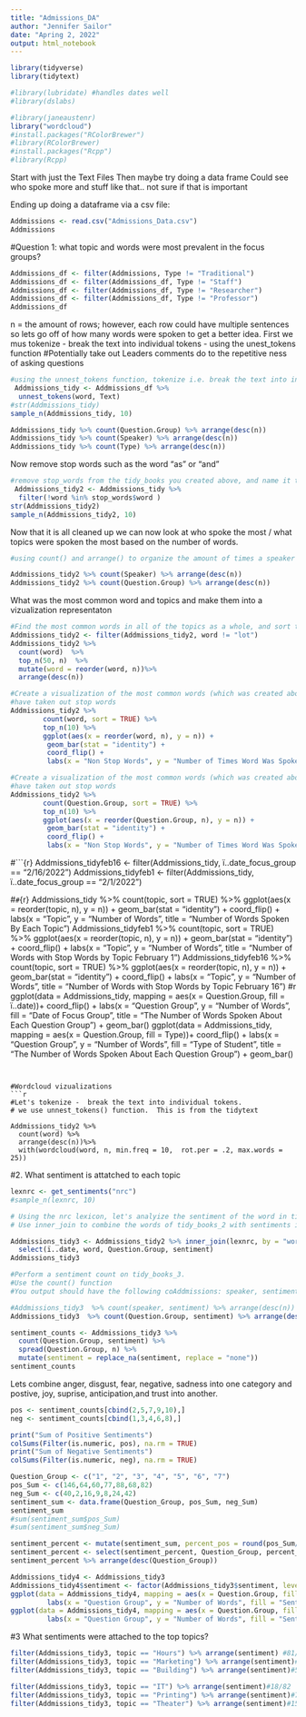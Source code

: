 ---
title: "Admissions_DA"
author: "Jennifer Sailor"
date: "Apring 2, 2022"
output: html_notebook
---

```{r}
library(tidyverse)
library(tidytext)

#library(lubridate) #handles dates well
#library(dslabs)

#library(janeaustenr)
library("wordcloud")
#install.packages("RColorBrewer")
#library(RColorBrewer)
#install.packages("Rcpp")
#library(Rcpp)
```

Start with just the Text Files
Then maybe try doing a data frame
Could see who spoke more and stuff like that.. not sure if that is important

Ending up doing a dataframe via a csv file:
```{r}
Addmissions <- read.csv("Admissions_Data.csv")
Addmissions
```
#Question 1: what topic and words were most prevalent in the focus groups?
```{r}
Addmissions_df <- filter(Addmissions, Type != "Traditional")
Addmissions_df <- filter(Addmissions_df, Type != "Staff")
Addmissions_df <- filter(Addmissions_df, Type != "Researcher")
Addmissions_df <- filter(Addmissions_df, Type != "Professor")
Addmissions_df
```



n = the amount of rows; however, each row could have multiple sentences so lets go off of how many words were spoken to get a better idea.
First we mus tokenize - break the text into individual tokens - using the unest_tokens function
#Potentially take out Leaders comments do to the repetitive ness of asking questions
```{r}
#using the unnest_tokens function, tokenize i.e. break the text into individual tokens.  Use str()  to get familiar with the new dataframe...  Use sample_n() to show a few random rows of tidy_books
 Addmissions_tidy <- Addmissions_df %>% 
  unnest_tokens(word, Text)
#str(Addmissions_tidy)
sample_n(Addmissions_tidy, 10)

Addmissions_tidy %>% count(Question.Group) %>% arrange(desc(n))
Addmissions_tidy %>% count(Speaker) %>% arrange(desc(n))
Addmissions_tidy %>% count(Type) %>% arrange(desc(n))
```

Now remove stop words such as the word "as" or "and"

```{r}
#remove stop_words from the tidy_books you created above, and name it tidy_books_2.  Use sample_n() to show a few random rows of tidy_books_2
 Addmissions_tidy2 <- Addmissions_tidy %>% 
  filter(!word %in% stop_words$word ) 
str(Addmissions_tidy2)
sample_n(Addmissions_tidy2, 10)

```

Now that it is all cleaned up we can now look at who spoke the most / what topics were spoken the most based on the number of words.
```{r}
#using count() and arrange() to organize the amount of times a speaker spoke and how many topics:

Addmissions_tidy2 %>% count(Speaker) %>% arrange(desc(n))
Addmissions_tidy2 %>% count(Question.Group) %>% arrange(desc(n))
```

What was the most common word and topics and make them into a vizualization representaton
```{r}
#Find the most common words in all of the topics as a whole, and sort them in descending order.   
Addmissions_tidy2 <- filter(Addmissions_tidy2, word != "lot")
Addmissions_tidy2 %>% 
  count(word)  %>%
  top_n(50, n)  %>%
  mutate(word = reorder(word, n))%>%
  arrange(desc(n))

```
```{r}
#Create a visualization of the most common words (which was created above).
#have taken out stop words
Addmissions_tidy2 %>%
        count(word, sort = TRUE) %>%
        top_n(10) %>%
        ggplot(aes(x = reorder(word, n), y = n)) +
         geom_bar(stat = "identity") +
         coord_flip() +
         labs(x = "Non Stop Words", y = "Number of Times Word Was Spoken")

```
```{r}
#Create a visualization of the most common words (which was created above).
#have taken out stop words
Addmissions_tidy2 %>%
        count(Question.Group, sort = TRUE) %>%
        top_n(10) %>%
        ggplot(aes(x = reorder(Question.Group, n), y = n)) +
         geom_bar(stat = "identity") +
         coord_flip() +
         labs(x = "Non Stop Words", y = "Number of Times Word Was Spoken")

```

#```{r}
Addmissions_tidyfeb16 <- filter(Addmissions_tidy, ï..date_focus_group == "2/16/2022")
Addmissions_tidyfeb1 <- filter(Addmissions_tidy, ï..date_focus_group == "2/1/2022")

#```
#```{r}
Addmissions_tidy %>%
        count(topic, sort = TRUE) %>%
        ggplot(aes(x = reorder(topic, n), y = n)) +
         geom_bar(stat = "identity") +
         coord_flip() +
         labs(x = "Topic", y = "Number of Words", title = "Number of Words Spoken By Each Topic") 
Addmissions_tidyfeb1 %>%
        count(topic, sort = TRUE) %>%
        ggplot(aes(x = reorder(topic, n), y = n)) +
         geom_bar(stat = "identity") +
         coord_flip() +
         labs(x = "Topic", y = "Number of Words", title = "Number of Words with Stop Words by Topic February 1") 
Addmissions_tidyfeb16 %>%
        count(topic, sort = TRUE) %>%
        ggplot(aes(x = reorder(topic, n), y = n)) +
         geom_bar(stat = "identity") +
         coord_flip() +
         labs(x = "Topic", y = "Number of Words", title = "Number of Words with Stop Words by Topic February 16")
#```
```{r}
ggplot(data = Addmissions_tidy, mapping = aes(x = Question.Group, fill = ï..date))+ coord_flip() +
         labs(x = "Question Group", y = "Number of Words", fill = "Date of Focus Group", title = "The Number of Words Spoken About Each Question Group") +  geom_bar()
ggplot(data = Addmissions_tidy, mapping = aes(x = Question.Group, fill = Type))+ coord_flip() +
         labs(x = "Question Group", y = "Number of Words", fill = "Type of Student", title = "The Number of Words Spoken About Each Question Group") +  geom_bar()

```


#Wordcloud vizualizations
```{r}
#Let's tokenize -  break the text into individual tokens.
# we use unnest_tokens() function.  This is from the tidytext 

Addmissions_tidy2 %>%
  count(word) %>%
  arrange(desc(n))%>%
  with(wordcloud(word, n, min.freq = 10,  rot.per = .2, max.words = 25))

```


#2. What sentiment is attatched to each topic
```{r}
lexnrc <- get_sentiments("nrc")
#sample_n(lexnrc, 10)
```




```{r}
# Using the nrc lexicon, let's analyize the sentiment of the word in tidy_books_2. 
# Use inner_join to combine the words of tidy_books_2 with sentiments in the nrc lexicon, and give it a name tidy_books_3

Addmissions_tidy3 <- Addmissions_tidy2 %>% inner_join(lexnrc, by = "word") %>% 
  select(ï..date, word, Question.Group, sentiment)
Addmissions_tidy3

```



```{r}
#Perform a sentiment count on tidy_books_3. 
#Use the count() function
#You output should have the following coAddmissions: speaker, sentiment, n (where is count)

#Addmissions_tidy3  %>% count(speaker, sentiment) %>% arrange(desc(n))
Addmissions_tidy3  %>% count(Question.Group, sentiment) %>% arrange(desc(n))

```
```{r}
sentiment_counts <- Addmissions_tidy3 %>%
  count(Question.Group, sentiment) %>%
  spread(Question.Group, n) %>%
  mutate(sentiment = replace_na(sentiment, replace = "none"))
sentiment_counts

```

Lets combine anger,  disgust, fear, negative, sadness into one category and postive, joy, suprise, anticipation,and trust into another.

```{r}
pos <- sentiment_counts[cbind(2,5,7,9,10),]
neg <- sentiment_counts[cbind(1,3,4,6,8),]
```

```{r}
print("Sum of Positive Sentiments")
colSums(Filter(is.numeric, pos), na.rm = TRUE)
print("Sum of Negative Sentiments")
colSums(Filter(is.numeric, neg), na.rm = TRUE)
```


```{r}
Question_Group <- c("1", "2", "3", "4", "5", "6", "7")
pos_Sum <- c(146,64,60,77,88,68,82)
neg_Sum <- c(40,2,16,9,8,24,42)
sentiment_sum <- data.frame(Question_Group, pos_Sum, neg_Sum)
sentiment_sum
#sum(sentiment_sum$pos_Sum)
#sum(sentiment_sum$neg_Sum)
```

```{r}
sentiment_percent <- mutate(sentiment_sum, percent_pos = round(pos_Sum/(pos_Sum+neg_Sum)*100,2), percent_neg = 100 - percent_pos)
sentiment_percent <- select(sentiment_percent, Question_Group, percent_pos, percent_neg)
sentiment_percent %>% arrange(desc(Question_Group))
```

```{r}
Addmissions_tidy4 <- Addmissions_tidy3
Addmissions_tidy4$sentiment <- factor(Addmissions_tidy3$sentiment, levels = c("anger", "disgust", "fear", "negative", "sadness", "anticipation", "joy", "positive", "surprise", "trust"))
ggplot(data = Addmissions_tidy4, mapping = aes(x = Question.Group, fill = sentiment))+ coord_flip() +
         labs(x = "Question Group", y = "Number of Words", fill = "Sentiment", title = "The Number of Sentiment Words Spoken About Each Question Group") +  geom_bar()
ggplot(data = Addmissions_tidy4, mapping = aes(x = Question.Group, fill = sentiment))+ coord_flip() +
         labs(x = "Question Group", y = "Number of Words", fill = "Sentiment", title = "The Number of Sentiment Words Spoken About Each Question Group") +  geom_bar()+ scale_fill_manual(values = c("black","black","black","black","black", "#FFD700", "#FFD700", "#FFD700", "#FFD700", "#FFD700" ))
```

#3 What sentiments were attached to the top topics?

```{r}
filter(Addmissions_tidy3, topic == "Hours") %>% arrange(sentiment) #81/19
filter(Addmissions_tidy3, topic == "Marketing") %>% arrange(sentiment)#98/2
filter(Addmissions_tidy3, topic == "Building") %>% arrange(sentiment)#57/42

filter(Addmissions_tidy3, topic == "IT") %>% arrange(sentiment)#18/82
filter(Addmissions_tidy3, topic == "Printing") %>% arrange(sentiment)#7/93
filter(Addmissions_tidy3, topic == "Theater") %>% arrange(sentiment)#15/85
```




